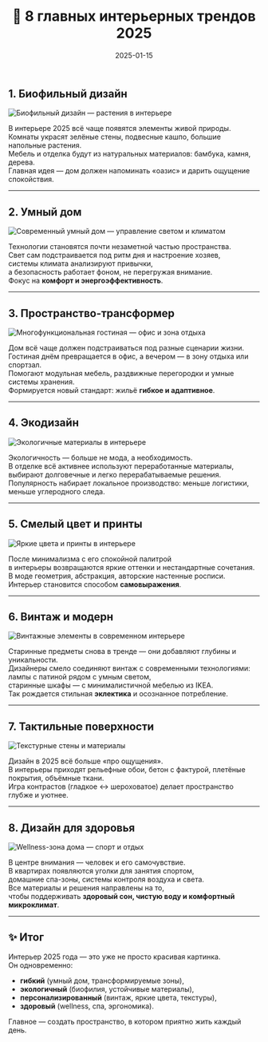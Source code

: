 ﻿---
title: "🌟 8 главных интерьерных трендов 2025"
description: "Какие идеи будут задавать тон дизайну интерьеров в 2025 году: от биофилии до wellness-подхода."
date: 2025-01-15
tags: ["интерьер", "дизайн", "тренды", "ремонт"]
cover: "/images/interior/trends-2025-cover.png"
---

## 1. Биофильный дизайн
![Биофильный дизайн — растения в интерьере](/images/interior/trend1-biophilic.png)

В интерьере 2025 всё чаще появятся элементы живой природы.  
Комнаты украсят зелёные стены, подвесные кашпо, большие напольные растения.  
Мебель и отделка будут из натуральных материалов: бамбука, камня, дерева.  
Главная идея — дом должен напоминать «оазис» и дарить ощущение спокойствия.

---

## 2. Умный дом
![Современный умный дом — управление светом и климатом](/images/interior/trend2-smart.png)

Технологии становятся почти незаметной частью пространства.  
Свет сам подстраивается под ритм дня и настроение хозяев,  
системы климата анализируют привычки,  
а безопасность работает фоном, не перегружая внимание.  
Фокус на **комфорт и энергоэффективность**.

---

## 3. Пространство-трансформер
![Многофункциональная гостиная — офис и зона отдыха](/images/interior/trend3-multifunctional.png)

Дом всё чаще должен подстраиваться под разные сценарии жизни.  
Гостиная днём превращается в офис, а вечером — в зону отдыха или спортзал.  
Помогают модульная мебель, раздвижные перегородки и умные системы хранения.  
Формируется новый стандарт: жильё **гибкое и адаптивное**.

---

## 4. Экодизайн
![Экологичные материалы в интерьере](/images/interior/trend4-eco.png)

Экологичность — больше не мода, а необходимость.  
В отделке всё активнее используют переработанные материалы,  
выбирают долговечные и легко перерабатываемые решения.  
Популярность набирает локальное производство: меньше логистики, меньше углеродного следа.

---

## 5. Смелый цвет и принты
![Яркие цвета и принты в интерьере](/images/interior/trend5-colors.png)

После минимализма с его спокойной палитрой  
в интерьеры возвращаются яркие оттенки и нестандартные сочетания.  
В моде геометрия, абстракция, авторские настенные росписи.  
Интерьер становится способом **самовыражения**.

---

## 6. Винтаж и модерн
![Винтажные элементы в современном интерьере](/images/interior/trend6-vintage.png)

Старинные предметы снова в тренде — они добавляют глубины и уникальности.  
Дизайнеры смело соединяют винтаж с современными технологиями:  
лампы с патиной рядом с умным светом,  
старинные шкафы — с минималистичной мебелью из IKEA.  
Так рождается стильная **эклектика** и осознанное потребление.

---

## 7. Тактильные поверхности
![Текстурные стены и материалы](/images/interior/trend7-textures.png)

Дизайн в 2025 всё больше «про ощущения».  
В интерьеры приходят рельефные обои, бетон с фактурой, плетёные покрытия, объёмные ткани.  
Игра контрастов (гладкое ↔ шероховатое) делает пространство глубже и уютнее.

---

## 8. Дизайн для здоровья
![Wellness-зона дома — спорт и отдых](/images/interior/trend8-wellness.png)

В центре внимания — человек и его самочувствие.  
В квартирах появляются уголки для занятия спортом,  
домашние спа-зоны, системы контроля воздуха и света.  
Все материалы и решения направлены на то,  
чтобы поддерживать **здоровый сон, чистую воду и комфортный микроклимат**.

---

## ✨ Итог
Интерьер 2025 года — это уже не просто красивая картинка.  
Он одновременно:

- **гибкий** (умный дом, трансформируемые зоны),
- **экологичный** (биофилия, устойчивые материалы),
- **персонализированный** (винтаж, яркие цвета, текстуры),
- **здоровый** (wellness, спа, эргономика).

Главное — создать пространство, в котором приятно жить каждый день.
